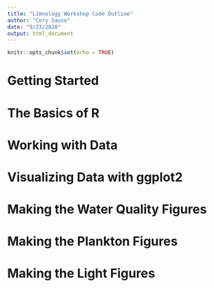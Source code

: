 ```yaml
---
title: "Limnology Workshop Code Outline"
author: "Cory Sauve"
date: "9/23/2020"
output: html_document
---
```


```r
knitr::opts_chunk$set(echo = TRUE)
```

# Getting Started 


# The Basics of R 


# Working with Data


# Visualizing Data with ggplot2 


# Making the Water Quality Figures 


# Making the Plankton Figures 


# Making the Light Figures 

